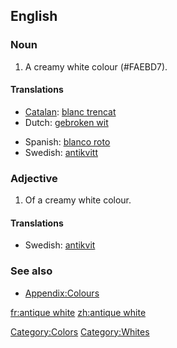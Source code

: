 ==English==

===Noun===
{{en-noun|-}}

# A creamy white colour (#FAEBD7).
#: {{colour panel|FAEBD7}}

====Translations====
{{trans-top|colour}}
* [[Catalan]]: [[blanc trencat]]
* Dutch: [[gebroken wit]]
{{trans-mid}}
* Spanish: [[blanco roto]]
* Swedish: [[antikvitt]]
{{trans-bottom}}

===Adjective===
{{en-adj|-}}

# Of a creamy white colour.

====Translations====
{{trans-top|colour}}
* Swedish: [[antikvit]]
{{trans-mid}}
{{trans-bottom}}

===See also===
* [[Appendix:Colours]]

[[Category:Colors]]
[[Category:Whites]]

[[fr:antique white]]
[[zh:antique white]]